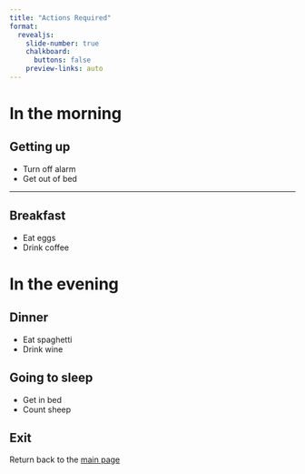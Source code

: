 ```yaml
---
title: "Actions Required"
format:
  revealjs:
    slide-number: true
    chalkboard: 
      buttons: false
    preview-links: auto
---
```


# In the morning

## Getting up

- Turn off alarm
- Get out of bed

---

## Breakfast

- Eat eggs
- Drink coffee

# In the evening

## Dinner

- Eat spaghetti
- Drink wine

## Going to sleep

- Get in bed
- Count sheep

## Exit

Return back to the [main page](https://melbs.github.io/tc2benson/)